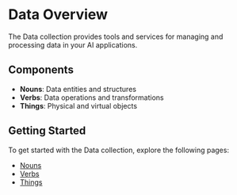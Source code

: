# Data Overview

The Data collection provides tools and services for managing and processing data in your AI applications.

## Components

- **Nouns**: Data entities and structures
- **Verbs**: Data operations and transformations
- **Things**: Physical and virtual objects

## Getting Started

To get started with the Data collection, explore the following pages:

- [Nouns](/data/nouns)
- [Verbs](/data/verbs)
- [Things](/data/things)
